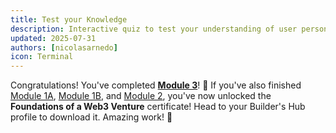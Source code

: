 ```yaml
---
title: Test your Knowledge
description: Interactive quiz to test your understanding of user personas in Web3
updated: 2025-07-31
authors: [nicolasarnedo]
icon: Terminal
---
```


<Quiz quizId="919" />

<Quiz quizId="920" />

<Quiz quizId="921" />

<Quiz quizId="922" />

Congratulations! You've completed **[Module 3](/codebase-entrepreneur-academy/foundations-web3-venture/03-user-personas/01-introduction)**! 🎉 If you've also finished [Module 1A](/codebase-entrepreneur-academy/foundations-web3-venture/01-legal-foundations/01-introduction), [Module 1B](/codebase-entrepreneur-academy/foundations-web3-venture/01b-security-fundamentals/01-introduction), and [Module 2](/codebase-entrepreneur-academy/foundations-web3-venture/02-business-model-canvas/01-introduction), you've now unlocked the **Foundations of a Web3 Venture** certificate! Head to your Builder's Hub profile to download it. Amazing work! 🚀
